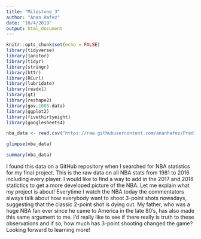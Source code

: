 ```yaml
---
title: "Milestone_3"
author: "Anan Hafez"
date: "10/4/2019"
output: html_document
---
```


```r
knitr::opts_chunk$set(echo = FALSE)
library(tidyverse)
library(janitor)
library(tidyr)
library(stringr)
library(httr)
library(RCurl)
library(lubridate)
library(readxl)
library(gt)
library(reshape2)
library(gov.1005.data)
library(ggplot2)
library(fivethirtyeight)
library(googlesheets4)
```

```r
nba_data <- read.csv("https://raw.githubusercontent.com/ananhafez/Predict-NBA-Stats/master/04.%20clean_stats/nba_stats_clean_historic.csv") %>% clean_names()

glimpse(nba_data)

summary(nba_data)
```

I found this data on a GitHub repository when I searched for NBA statistics for my final project. This is the raw data on all NBA stats from 1981 to 2016 including every player. I would like to find a way to add in the 2017 and 2018 statictics to get a more developed picture of the NBA. Let me explain what my project is about! Everytime I watch the NBA today the commentators always talk about how everybody want to shoot 3-point shots nowadays, suggesting that the classic 2-point shot is dying out. My father, who was a huge NBA fan ever since he came to America in the late 80's, has also made this same argument to me. I'd really like to see if there really is truth to these observations and if so, how much has 3-point shooting changed the game? Looking forward to learning more!


